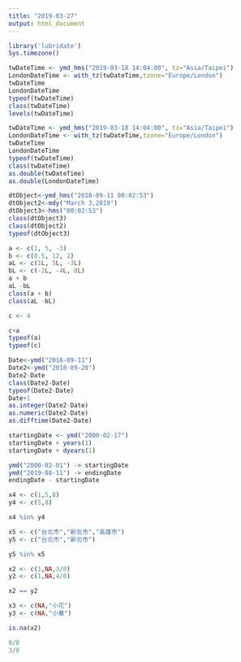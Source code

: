 ```yaml
---
title: "2019-03-27"
output: html_document
---
```


```r
library('lubridate')
Sys.timezone()
```

```r
twDateTime <- ymd_hms("2019-03-18 14:04:00", tz="Asia/Taipei")
LondonDateTime <- with_tz(twDateTime,tzone="Europe/London")
twDateTime
LondonDateTime
typeof(twDateTime)
class(twDateTime)
levels(twDateTime)
```


```r
twDateTime <- ymd_hms("2019-03-18 14:04:00", tz="Asia/Taipei")
LondonDateTime <- with_tz(twDateTime,tzone="Europe/London")
twDateTime
LondonDateTime
typeof(twDateTime)
class(twDateTime)
as.double(twDateTime)
as.double(LondonDateTime)
```

```r
dtObject<-ymd_hms("2018-09-11 00:02:53")
dtObject2<-mdy("March 3,2019")
dtObject3<-hms("00:02:53")
class(dtObject3)
class(dtObject2)
typeof(dtObject3)
```

```r
a <- c(1, 5, -3)
b <- c(0.5, 12, 2)
aL <- c(1L, 5L, -3L)
bL <- c(-2L, -4L, 8L)
a + b
aL -bL
class(a + b)
class(aL -bL)

c <- 4

c+a
typeof(a)
typeof(c)
```

```r
Date<-ymd("2018-09-11")
Date2<-ymd("2018-09-20")
Date2-Date
class(Date2-Date)
typeof(Date2-Date)
Date+1
as.integer(Date2-Date)
as.numeric(Date2-Date)
as.difftime(Date2-Date)
```
```r
startingDate <- ymd("2000-02-17")
startingDate + years(1)
startingDate + dyears(1)

ymd("2000-02-01") -> startingDate
ymd("2019-08-11") -> endingDate
endingDate - startingDate
```
```r
x4 <- c(1,5,8)
y4 <- c(5,8)

x4 %in% y4

x5 <- c("台北市","新北市","高雄市")
y5 <- c("台北市","新北市")

y5 %in% x5
```

```r
x2 <- c(1,NA,3/0)
y2 <- c(1,NA,4/0)

x2 == y2

x3 <- c(NA,"小花")
y3 <- c(NA,"小華")

is.na(x2)

0/0
3/0
```

